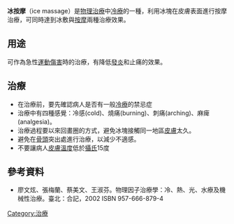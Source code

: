 {{how-to|time=2010-05-21T23:20:00+00:00}}
{{nofootnotes|time=2010-05-21T23:20:24+00:00}}
{{medical}}

'''冰按摩'''（ice massage）是[[物理治療|物理治療]]中[[冷療|冷療]]的一種，利用冰塊在皮膚表面進行按摩治療，可同時達到冰敷與[[按摩|按摩]]兩種治療效果。

== 用途 ==
可作為急性[[運動傷害|運動傷害]]時的治療，有降低[[發炎|發炎]]和止痛的效果。

== 治療 ==
*在治療前，要先確認病人是否有一般[[冷療|冷療]]的禁忌症
*治療中有四種感覺：冷感(cold)、燒痛(burning)、刺痛(arching)、麻痺(analgesia)。
*治療過程要以來回畫圈的方式，避免冰塊接觸同一地區[[皮膚|皮膚]]太久。
*避免在[[骨頭|骨頭]]突出處進行治療，以減少不適感。
*不要讓病人[[皮膚|皮膚]][[溫度|溫度]]低於[[攝氏|攝氏]]15度

== 參考資料 ==
*廖文炫、張梅蘭、蔡美文、王淑芬。物理因子治療學：冷、熱、光、水療及機械性治療。臺北：合記，2002 ISBN 957-666-879-4

[[Category:治療|Category:治療]]